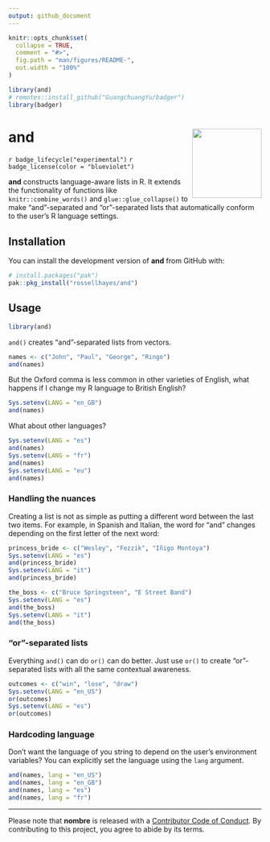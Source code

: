 ```yaml
---
output: github_document
---
```


<!-- README.md is generated from README.Rmd. Please edit that file -->

```r
knitr::opts_chunk$set(
  collapse = TRUE,
  comment = "#>",
  fig.path = "man/figures/README-",
  out.width = "100%"
)

library(and)
# remotes::install_github("GuangchuangYu/badger")
library(badger)
```

# and <img src="man/figures/logo.png?raw=TRUE" align="right" height="138" />

<!-- badges: start -->
<!-- `r badge_cran_release(color = "brightgreen")` -->
`r badge_lifecycle("experimental")`
`r badge_license(color = "blueviolet")`
<!-- `r badge_github_actions(action = "R-CMD-check")` -->
<!-- `r badge_codecov()` -->
<!-- `r badge_dependencies()` -->
<!-- badges: end -->

**and** constructs language-aware lists in R. It extends the functionality of functions like `knitr::combine_words()` and `glue::glue_collapse()` to make "and"-separated and "or"-separated lists that automatically conform to the user's R language settings.

## Installation

<!-- You can install the released version of **nombre** from [CRAN](https://CRAN.R-project.org) with: -->

<!-- ``` {r eval = FALSE} -->
<!-- install.packages("nombre") -->
<!-- ``` -->

You can install the development version of **and** from GitHub with:

``` r
# install.packages("pak")
pak::pkg_install("rossellhayes/and")
```

## Usage

```r
library(and)
```

`and()` creates "and"-separated lists from vectors.

```r
names <- c("John", "Paul", "George", "Ringo")
and(names)
```

But the Oxford comma is less common in other varieties of English, what happens if I change my R language to British English?

```r
Sys.setenv(LANG = "en_GB")
and(names)
```

What about other languages?

```r
Sys.setenv(LANG = "es")
and(names)
Sys.setenv(LANG = "fr")
and(names)
Sys.setenv(LANG = "eu")
and(names)
```

### Handling the nuances

Creating a list is not as simple as putting a different word between the last two items.
For example, in Spanish and Italian, the word for "and" changes depending on the first letter of the next word:

```r
princess_bride <- c("Wesley", "Fezzik", "Iñigo Montoya")
Sys.setenv(LANG = "es")
and(princess_bride)
Sys.setenv(LANG = "it")
and(princess_bride)

the_boss <- c("Bruce Springsteen", "E Street Band")
Sys.setenv(LANG = "es")
and(the_boss)
Sys.setenv(LANG = "it")
and(the_boss)
```

### "or"-separated lists

Everything `and()` can do `or()` can do better. Just use `or()` to create "or"-separated lists with all the same contextual awareness.

```r
outcomes <- c("win", "lose", "draw")
Sys.setenv(LANG = "en_US")
or(outcomes)
Sys.setenv(LANG = "es")
or(outcomes)
```

### Hardcoding language

Don't want the language of you string to depend on the user's environment variables?
You can explicitly set the language using the `lang` argument.

```r
and(names, lang = "en_US")
and(names, lang = "en_GB")
and(names, lang = "es")
and(names, lang = "fr")
```

---

Please note that **nombre** is released with a [Contributor Code of Conduct](https://contributor-covenant.org/version/2/0/CODE_OF_CONDUCT.html).
By contributing to this project, you agree to abide by its terms.
